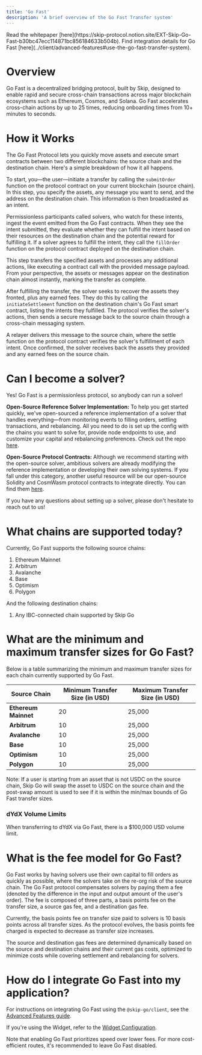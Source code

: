 ```yaml
---
title: 'Go Fast'
description: 'A brief overview of the Go Fast Transfer system'
---
```


<Info>
Read the whitepaper [here](https://skip-protocol.notion.site/EXT-Skip-Go-Fast-b30bc47ecc114871bc856184633b504b).
Find integration details for Go Fast [here](../client/advanced-features#use-the-go-fast-transfer-system).
</Info>

# Overview
Go Fast is a decentralized bridging protocol, built by Skip, designed to enable rapid and secure cross-chain transactions across major blockchain ecosystems such as Ethereum, Cosmos, and Solana. Go Fast accelerates cross-chain actions by up to 25 times, reducing onboarding times from 10+ minutes to seconds.

# How it Works
The Go Fast Protocol lets you quickly move assets and execute smart contracts between two different blockchains: the source chain and the destination chain. Here's a simple breakdown of how it all happens.

To start, you—the user—initiate a transfer by calling the `submitOrder` function on the protocol contract on your current blockchain (source chain). In this step, you specify the assets, any message you want to send, and the address on the destination chain. This information is then broadcasted as an intent.

Permissionless participants called solvers, who watch for these intents, ingest the event emitted from the Go Fast contracts. When they see the intent submitted, they evaluate whether they can fulfill the intent based on their resources on the destination chain and the potential reward for fulfilling it. If a solver agrees to fulfill the intent, they call the `fillOrder` function on the protocol contract deployed on the destination chain. 

This step transfers the specified assets and processes any additional actions, like executing a contract call with the provided message payload. From your perspective, the assets or messages appear on the destination chain almost instantly, marking the transfer as complete.

After fulfilling the transfer, the solver seeks to recover the assets they fronted, plus any earned fees. They do this by calling the `initiateSettlement` function on the destination chain's Go Fast smart contract, listing the intents they fulfilled. The protocol verifies the solver's actions, then sends a secure message back to the source chain through a cross-chain messaging system.

A relayer delivers this message to the source chain, where the settle function on the protocol contract verifies the solver's fulfillment of each intent. Once confirmed, the solver receives back the assets they provided and any earned fees on the source chain.

# Can I become a solver?

Yes! Go Fast is a permissionless protocol, so anybody can run a solver!

**Open-Source Reference Solver Implementation:** To help you get started quickly, we've open-sourced a reference implementation of a solver that handles everything—from monitoring events to filling orders, settling transactions, and rebalancing. All you need to do is set up the config with the chains you want to solve for, provide node endpoints to use, and customize your capital and rebalancing preferences. Check out the repo [here](https://github.com/skip-mev/skip-go-fast-solver).

**Open-Source Protocol Contracts:** Although we recommend starting with the open-source solver, ambitious solvers are already modifying the reference implementation or developing their own solving systems. If you fall under this category, another useful resource will be our open-source Solidity and CosmWasm protocol contracts to integrate directly. You can find them [here](https://github.com/skip-mev/go-fast-contracts).

If you have any questions about setting up a solver, please don't hesitate to reach out to us! 

# What chains are supported today?

Currently, Go Fast supports the following source chains:
1. Ethereum Mainnet
2. Arbitrum
3. Avalanche
4. Base
5. Optimism
6. Polygon

And the following destination chains:
1. Any IBC-connected chain supported by Skip Go

# What are the minimum and maximum transfer sizes for Go Fast?

Below is a table summarizing the minimum and maximum transfer sizes for each chain currently supported by Go Fast. 

| Source Chain                                | Minimum Transfer Size (in USD) | Maximum Transfer Size (in USD)|
| ------------------------------------------- | --------------------- | --------------------- |
| **Ethereum Mainnet**                        | 20                    | 25,000                 |
| **Arbitrum**                                | 10                    | 25,000                 |
| **Avalanche**                               | 10                    | 25,000                 |
| **Base**                                    | 10                    | 25,000                 |
| **Optimism**                                | 10                    | 25,000                 |
| **Polygon**                                 | 10                    | 25,000                 |


Note: If a user is starting from an asset that is not USDC on the source chain, Skip Go will swap the asset to USDC on the source chain and the post-swap amount is used to see if it is within the min/max bounds of Go Fast transfer sizes.


### dYdX Volume Limits
When transferring to dYdX via Go Fast, there is a $100,000 USD volume limit.

# What is the fee model for Go Fast?

Go Fast works by having solvers use their own capital to fill orders as quickly as possible, where the solvers take on the re-org risk of the source chain. The Go Fast protocol compensates solvers by paying them a fee (denoted by the difference in the input and output amount of the user's order). The fee is composed of three parts, a basis points fee on the transfer size, a source gas fee, and a destination gas fee.

Currently, the basis points fee on transfer size paid to solvers is 10 basis points across all transfer sizes. As the protocol evolves, the basis points fee charged is expected to decrease as transfer size increases.

The source and destination gas fees are determined dynamically based on the source and destination chains and their current gas costs, optimized to minimize costs while covering settlement and rebalancing for solvers. 

# How do I integrate Go Fast into my application?

For instructions on integrating Go Fast using the `@skip-go/client`, see the [Advanced Features guide](../client/advanced-features#use-the-go-fast-transfer-system).

If you're using the Widget, refer to the [Widget Configuration](../widget/configuration#routeconfig).

Note that enabling Go Fast prioritizes speed over lower fees. For more cost-efficient routes, it's recommended to leave Go Fast disabled.
